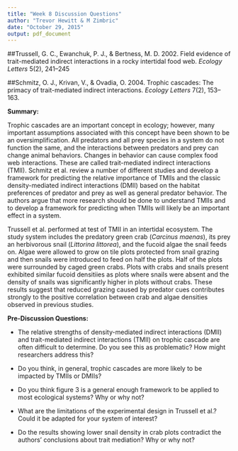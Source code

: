 ```yaml
---
title: "Week 8 Discussion Questions"
author: "Trevor Hewitt & M Zimbric"
date: "October 29, 2015"
output: pdf_document
---
```


##Trussell, G. C., Ewanchuk, P. J., & Bertness, M. D. 2002. Field evidence of trait-mediated indirect interactions in a rocky intertidal food web. *Ecology Letters* 5(2), 241–245

##Schmitz, O. J., Krivan, V., & Ovadia, O. 2004. Trophic cascades: The primacy of trait-mediated indirect interactions. *Ecology Letters* 7(2), 153–163. 

__Summary:__

Trophic cascades are an important concept in ecology; however, many important assumptions associated with this concept have been shown to be an oversimplification. All predators and all prey species in a system do not function the same, and the interactions between predators and prey can change animal behaviors. Changes in behavior can cause complex food web interactions. These are called trait-mediated indirect interactions (TMII). Schmitz et al. review a number of different studies and develop a framework for predicting the relative importance of TMIIs and the classic density-mediated indirect interactions (DMII) based on the habitat preferences of predator and prey as well as general predator behavior. The authors argue that more research should be done to understand TMIIs and to develop a framework for predicting when TMIIs will likely be an important effect in a system.

Trussell et al. performed at test of TMII in an intertidal ecosystem. The study system includes the predatory green crab (*Carcinus maenas*), its prey an herbivorous snail (*Littorina littorea*), and the fucoid algae the snail feeds on. Algae were allowed to grow on tile plots protected from snail grazing and then snails were introduced to feed on half the plots. Half of the plots were surrounded by caged green crabs. Plots with crabs and snails present exhibited similar fucoid densitiies as plots where snails were absent and the density of snails was significantly higher in plots without crabs. These results suggest that reduced grazing caused by predator cues contributes strongly to the positive correlation between crab and algae densities observed in previous studies. 


__Pre-Discussion Questions:__

* The relative strengths of density-mediated indirect interactions (DMII) and trait-mediated indirect interactions (TMII) on trophic cascade are often difficult to determine. Do you see this as problematic? How might researchers address this?

* Do you think, in general, trophic cascades are more likely to be impacted by TMIIs or DMIIs?

* Do you think figure 3 is a general enough framework to be applied to most ecological systems? Why or why not?

* What are the limitations of the experimental design in Trussell et al.?  Could it be adapted for your system of interest? 

* Do the results showing lower snail density in crab plots contradict the authors' conclusions about trait mediation? Why or why not? 

